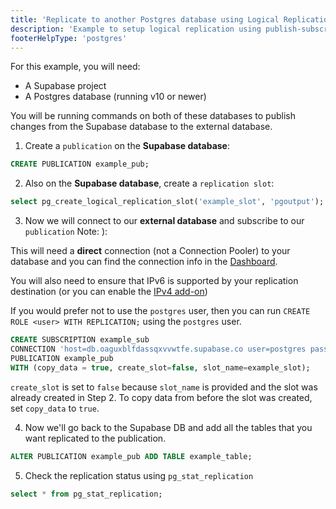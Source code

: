 ```yaml
---
title: 'Replicate to another Postgres database using Logical Replication'
description: 'Example to setup logical replication using publish-subscribe to a Postgres database outside of Supabase'
footerHelpType: 'postgres'
---
```


For this example, you will need:

- A Supabase project
- A Postgres database (running v10 or newer)

You will be running commands on both of these databases to publish changes from the Supabase database to the external database.

1. Create a `publication` on the **Supabase database**:

```sql
CREATE PUBLICATION example_pub;
```

2. Also on the **Supabase database**, create a `replication slot`:

```sql
select pg_create_logical_replication_slot('example_slot', 'pgoutput');
```

3. Now we will connect to our **external database** and subscribe to our `publication` Note: ):

<Admonition type="note">

This will need a **direct** connection (not a Connection Pooler) to your database and you can find the connection info in the [Dashboard](https://supabase.com/dashboard/project/_/settings/database).

You will also need to ensure that IPv6 is supported by your replication destination (or you can enable the [IPv4 add-on](/guides/platform/ipv4-address))

If you would prefer not to use the `postgres` user, then you can run `CREATE ROLE <user> WITH REPLICATION;` using the `postgres` user.

</Admonition>

```sql
CREATE SUBSCRIPTION example_sub
CONNECTION 'host=db.oaguxblfdassqxvvwtfe.supabase.co user=postgres password=YOUR_PASS dbname=postgres'
PUBLICATION example_pub
WITH (copy_data = true, create_slot=false, slot_name=example_slot);
```

<Admonition type="note">

`create_slot` is set to `false` because `slot_name` is provided and the slot was already created in Step 2.
To copy data from before the slot was created, set `copy_data` to `true`.

</Admonition>

4. Now we'll go back to the Supabase DB and add all the tables that you want replicated to the publication.

```sql
ALTER PUBLICATION example_pub ADD TABLE example_table;
```

5. Check the replication status using `pg_stat_replication`

```sql
select * from pg_stat_replication;
```
